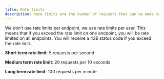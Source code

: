 ```yaml
---
title: Rate limits
description: Rate limits are the number of requests that can be made to the bundle.social API in a given time period.
---
```


<Note>
  We don't use rate limits per endpoint, we use rate limits per user. This means that if you exceed the rate limit on one endpoint, you will be rate limited on all endpoints. You will receive a 429 status code if you exceed the rate limit.
</Note>

**Short term rate limit**: 5 requests per second

**Medium term rate limit**: 20 requests per 10 seconds

**Long term rate limit**: 100 requests per minute
